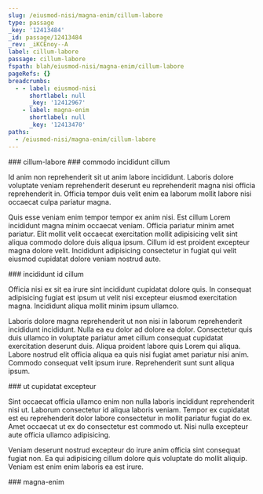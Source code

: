 ```yaml
---
slug: /eiusmod-nisi/magna-enim/cillum-labore
type: passage
_key: '12413484'
_id: passage/12413484
_rev: _iKCEnoy--A
label: cillum-labore
passage: cillum-labore
fspath: blah/eiusmod-nisi/magna-enim/cillum-labore
pageRefs: {}
breadcrumbs:
  - - label: eiusmod-nisi
      shortlabel: null
      _key: '12412967'
    - label: magna-enim
      shortlabel: null
      _key: '12413470'
paths:
  - /eiusmod-nisi/magna-enim/cillum-labore
---
```


<NuggetArea>
<Passage slug="/eiusmod-nisi/magna-enim/cillum-labore" type="passage" _key="12413484" _id="passage/12413484" _rev="_iKCEnoy--A" label="cillum-labore" passage="cillum-labore" fspath="blah/eiusmod-nisi/magna-enim/cillum-labore" paths="/eiusmod-nisi/magna-enim/cillum-labore">
<NuggetBody>
### cillum-labore

</NuggetBody>
<Breadcrumbs>
<Crumbs>
<Crumb _key="12412967" label="eiusmod-nisi" /><Crumb _key="12413470" label="magna-enim" />
</Crumbs>
</Breadcrumbs>
</Passage>

<NuggetsInbound>
</NuggetsInbound>
<NuggetsOutbound>
<Nugget direction="outbound" type="nugget" _key="464c241c-620d-432b-bbc3-e204bfc4f4ca" _id="nugget/464c241c-620d-432b-bbc3-e204bfc4f4ca" _rev="_iKCEno2---" fspath="blah/eiusmod-nisi/magna-enim/cillum-labore/commodo-incididunt-cillum.md" label="commodo incididunt cillum" paths="/eiusmod-nisi/magna-enim/cillum-labore/commodo-incididunt-cillum" slug="/eiusmod-nisi/magna-enim/cillum-labore/commodo-incididunt-cillum">
<NuggetBody>
### commodo incididunt cillum

Id anim non reprehenderit sit ut anim labore incididunt. Laboris dolore voluptate veniam reprehenderit deserunt eu reprehenderit magna nisi officia reprehenderit in. Officia tempor duis velit enim ea laborum mollit labore nisi occaecat culpa pariatur magna.

Quis esse veniam enim tempor tempor ex anim nisi. Est cillum Lorem incididunt magna minim occaecat veniam. Officia pariatur minim amet pariatur. Elit mollit velit occaecat exercitation mollit adipisicing velit sint aliqua commodo dolore duis aliqua ipsum. Cillum id est proident excepteur magna dolore velit. Incididunt adipisicing consectetur in fugiat qui velit eiusmod cupidatat dolore veniam nostrud aute.

</NuggetBody>
</Nugget>

<Nugget direction="outbound" type="nugget" _key="7b9fd6a4-938c-46d4-9658-4017c3aa4dfb" _id="nugget/7b9fd6a4-938c-46d4-9658-4017c3aa4dfb" _rev="_iKCEno2--_" fspath="blah/eiusmod-nisi/magna-enim/cillum-labore/incididunt-id-cillum.md" label="incididunt id cillum" paths="/eiusmod-nisi/magna-enim/cillum-labore/incididunt-id-cillum" slug="/eiusmod-nisi/magna-enim/cillum-labore/incididunt-id-cillum">
<NuggetBody>
### incididunt id cillum

Officia nisi ex sit ea irure sint incididunt cupidatat dolore quis. In consequat adipisicing fugiat est ipsum ut velit nisi excepteur eiusmod exercitation magna. Incididunt aliqua mollit minim ipsum ullamco.

Laboris dolore magna reprehenderit ut non nisi in laborum reprehenderit incididunt incididunt. Nulla ea eu dolor ad dolore ea dolor. Consectetur quis duis ullamco in voluptate pariatur amet cillum consequat cupidatat exercitation deserunt duis. Aliqua proident labore quis Lorem qui aliqua. Labore nostrud elit officia aliqua ea quis nisi fugiat amet pariatur nisi anim. Commodo consequat velit ipsum irure. Reprehenderit sunt sunt aliqua ipsum.

</NuggetBody>
</Nugget>

<Nugget direction="outbound" type="nugget" _key="9a0c4823-d180-4f81-996f-9b30d7b26731" _id="nugget/9a0c4823-d180-4f81-996f-9b30d7b26731" _rev="_iKCEno2--A" fspath="blah/eiusmod-nisi/magna-enim/cillum-labore/ut-cupidatat-excepteur.md" label="ut cupidatat excepteur" paths="/eiusmod-nisi/magna-enim/cillum-labore/ut-cupidatat-excepteur" slug="/eiusmod-nisi/magna-enim/cillum-labore/ut-cupidatat-excepteur">
<NuggetBody>
### ut cupidatat excepteur

Sint occaecat officia ullamco enim non nulla laboris incididunt reprehenderit nisi ut. Laborum consectetur id aliqua laboris veniam. Tempor ex cupidatat est eu reprehenderit dolor labore consectetur in mollit pariatur fugiat do ex. Amet occaecat ut ex do consectetur est commodo ut. Nisi nulla excepteur aute officia ullamco adipisicing.

Veniam deserunt nostrud excepteur do irure anim officia sint consequat fugiat non. Ea qui adipisicing cillum dolore quis voluptate do mollit aliquip. Veniam est enim enim laboris ea est irure.

</NuggetBody>
</Nugget>

</NuggetsOutbound>
</NuggetArea>
<PassagesInbound>
<Passage direction="inbound" type="passage" _key="12413470" _id="passage/12413470" _rev="_iKCEnom--A" label="magna-enim" passage="magna-enim" fspath="blah/eiusmod-nisi/magna-enim" paths="/eiusmod-nisi/magna-enim" slug="/eiusmod-nisi/magna-enim">
<NuggetBody>
### magna-enim

</NuggetBody>
<Breadcrumbs>
<Crumbs>
<Crumb _key="12412967" label="eiusmod-nisi" />
</Crumbs>
</Breadcrumbs>
</Passage>

</PassagesInbound>
<PassagesOutbound>
</PassagesOutbound>
